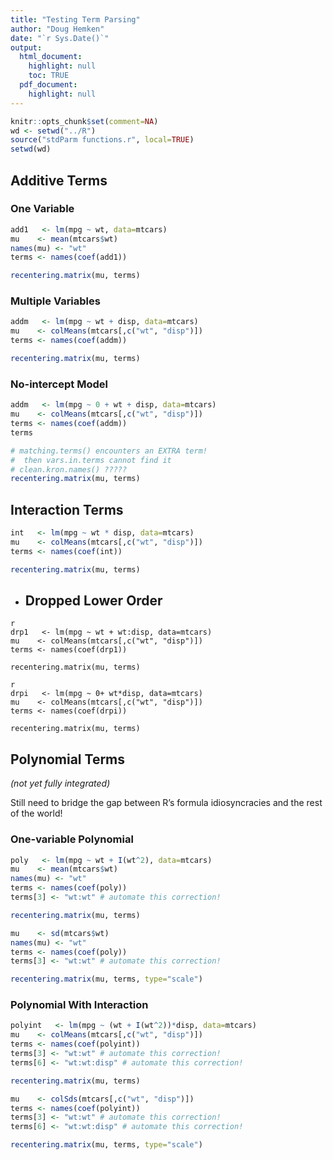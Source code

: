 ```yaml
---
title: "Testing Term Parsing"
author: "Doug Hemken"
date: "`r Sys.Date()`"
output:
  html_document:
    highlight: null
    toc: TRUE
  pdf_document:
    highlight: null
---
```


```r
knitr::opts_chunk$set(comment=NA)
wd <- setwd("../R")
source("stdParm functions.r", local=TRUE)
setwd(wd)
```

## Additive Terms

### One Variable

```r
add1   <- lm(mpg ~ wt, data=mtcars)
mu    <- mean(mtcars$wt)
names(mu) <- "wt"
terms <- names(coef(add1))

recentering.matrix(mu, terms)
```

### Multiple Variables
```r
addm   <- lm(mpg ~ wt + disp, data=mtcars)
mu    <- colMeans(mtcars[,c("wt", "disp")])
terms <- names(coef(addm))

recentering.matrix(mu, terms)
```

### No-intercept Model
```r
addm   <- lm(mpg ~ 0 + wt + disp, data=mtcars)
mu    <- colMeans(mtcars[,c("wt", "disp")])
terms <- names(coef(addm))
terms

# matching.terms() encounters an EXTRA term!
#  then vars.in.terms cannot find it
# clean.kron.names() ?????
recentering.matrix(mu, terms)
```

## Interaction Terms

```r
int   <- lm(mpg ~ wt * disp, data=mtcars)
mu    <- colMeans(mtcars[,c("wt", "disp")])
terms <- names(coef(int))

recentering.matrix(mu, terms)
```

- ## Dropped Lower Order

``` 
{r drp1}
drp1   <- lm(mpg ~ wt + wt:disp, data=mtcars)
mu    <- colMeans(mtcars[,c("wt", "disp")])
terms <- names(coef(drp1))

recentering.matrix(mu, terms)
```

```
{r drpi}
drpi   <- lm(mpg ~ 0+ wt*disp, data=mtcars)
mu    <- colMeans(mtcars[,c("wt", "disp")])
terms <- names(coef(drpi))

recentering.matrix(mu, terms)
```

## Polynomial Terms

*(not yet fully integrated)*

Still need to bridge the gap between R's formula
  idiosyncracies and the rest of the world!

### One-variable Polynomial
```r
poly   <- lm(mpg ~ wt + I(wt^2), data=mtcars)
mu    <- mean(mtcars$wt)
names(mu) <- "wt"
terms <- names(coef(poly))
terms[3] <- "wt:wt" # automate this correction!

recentering.matrix(mu, terms)
```

```r
mu    <- sd(mtcars$wt)
names(mu) <- "wt"
terms <- names(coef(poly))
terms[3] <- "wt:wt" # automate this correction!

recentering.matrix(mu, terms, type="scale")
```

### Polynomial With Interaction
```r
polyint   <- lm(mpg ~ (wt + I(wt^2))*disp, data=mtcars)
mu    <- colMeans(mtcars[,c("wt", "disp")])
terms <- names(coef(polyint))
terms[3] <- "wt:wt" # automate this correction!
terms[6] <- "wt:wt:disp" # automate this correction!

recentering.matrix(mu, terms)
```

```r
mu    <- colSds(mtcars[,c("wt", "disp")])
terms <- names(coef(polyint))
terms[3] <- "wt:wt" # automate this correction!
terms[6] <- "wt:wt:disp" # automate this correction!

recentering.matrix(mu, terms, type="scale")
```